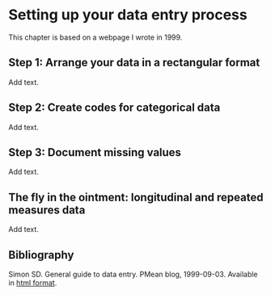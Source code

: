 # Setting up your data entry process

This chapter is based on a webpage I wrote in 1999.

## Step 1: Arrange your data in a rectangular format

Add text.

## Step 2: Create codes for categorical data

Add text.

## Step 3: Document missing values

Add text.

## The fly in the ointment: longitudinal and repeated measures data

Add text.

## Bibliography

Simon SD. General guide to data entry. PMean blog, 1999-09-03. Available in [html format][ref09-simon-1999].

[ref09-simon-1999]: http://pmean.com/posts/steps-in-data-entry/
